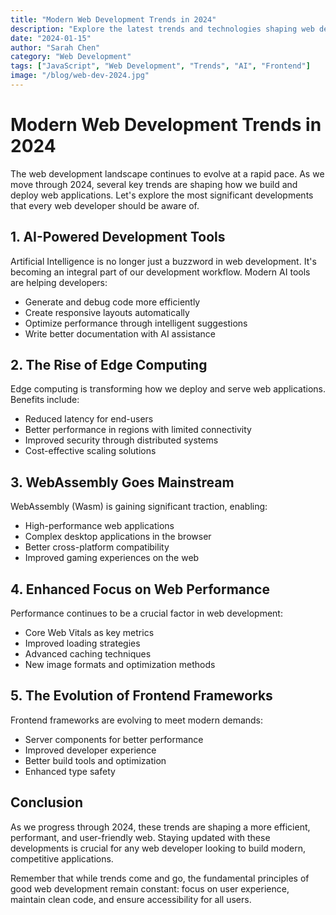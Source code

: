 ```yaml
---
title: "Modern Web Development Trends in 2024"
description: "Explore the latest trends and technologies shaping web development in 2024, from AI integration to advanced frontend frameworks."
date: "2024-01-15"
author: "Sarah Chen"
category: "Web Development"
tags: ["JavaScript", "Web Development", "Trends", "AI", "Frontend"]
image: "/blog/web-dev-2024.jpg"
---
```


# Modern Web Development Trends in 2024

The web development landscape continues to evolve at a rapid pace. As we move through 2024, several key trends are shaping how we build and deploy web applications. Let's explore the most significant developments that every web developer should be aware of.

## 1. AI-Powered Development Tools

Artificial Intelligence is no longer just a buzzword in web development. It's becoming an integral part of our development workflow. Modern AI tools are helping developers:

- Generate and debug code more efficiently
- Create responsive layouts automatically
- Optimize performance through intelligent suggestions
- Write better documentation with AI assistance

## 2. The Rise of Edge Computing

Edge computing is transforming how we deploy and serve web applications. Benefits include:

- Reduced latency for end-users
- Better performance in regions with limited connectivity
- Improved security through distributed systems
- Cost-effective scaling solutions

## 3. WebAssembly Goes Mainstream

WebAssembly (Wasm) is gaining significant traction, enabling:

- High-performance web applications
- Complex desktop applications in the browser
- Better cross-platform compatibility
- Improved gaming experiences on the web

## 4. Enhanced Focus on Web Performance

Performance continues to be a crucial factor in web development:

- Core Web Vitals as key metrics
- Improved loading strategies
- Advanced caching techniques
- New image formats and optimization methods

## 5. The Evolution of Frontend Frameworks

Frontend frameworks are evolving to meet modern demands:

- Server components for better performance
- Improved developer experience
- Better build tools and optimization
- Enhanced type safety

## Conclusion

As we progress through 2024, these trends are shaping a more efficient, performant, and user-friendly web. Staying updated with these developments is crucial for any web developer looking to build modern, competitive applications.

Remember that while trends come and go, the fundamental principles of good web development remain constant: focus on user experience, maintain clean code, and ensure accessibility for all users.